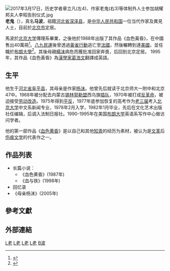 {{Infobox writer
| name        = 马波
| pseudonym   = 老鬼
| birth_date   = {{Birth date and age|1947|8|22}}
|birth_place ={{ROC-1928}}[[河北省|河北省]]
| death_date   = 
| death_place  = 
| occupation  = 非虛構作品作家 
| nationality = {{PRC}}
|alma_mater=[[北京大學|北京大學]]<br>[[布朗大学|布朗大学]]
| period = 1988–現在
|genre=[[文化大革命|文化大革命]]、[[非虛構作品|非虛構作品]]
| subject     = 
| movement    = 
| signature   = 
| website     = 
}}

[[File:2017年3月17日，历史学者章立凡(左4)、作家老鬼(右3)等体制外人士参加胡耀邦夫人李昭告别仪式.jpg|thumb]]
'''老鬼'''（{{bd|1947年|8月22日||catIdx=Ma,马}}），真名'''马波'''，祖籍[[河北省|河北省]][[深泽县|深泽县]]，是[[中华人民共和国|中华人民共和国]]一位当代作家及異見人士，目前於[[北京市|北京市]]定居。

馬波於[[北京大学|北京大学]]傳理系畢業，之後他於1988年出版了其作品《血色黃昏》，在中國售出40萬冊<ref>{{cite news |url=https://www.nytimes.com/1988/11/06/books/stark-truth-vs-false-realism-the-book-that-stunned-beijing.html |title=Stark Truth vs False Realism: the book that stunned Beijing |newspaper=[[紐約時報|the New York Times]] |language=en |accessdate=2019-05-29 |archive-date=2019-08-19 |archive-url=https://web.archive.org/web/20190819010639/https://www.nytimes.com/1988/11/06/books/stark-truth-vs-false-realism-the-book-that-stunned-beijing.html |dead-url=no }}</ref>。[[八九民運|八九民運]]後曾透過[[黃雀行動|黃雀行動]]逃亡至[[法國|法國]]，然後輾轉到達[[美國|美國]]，並任職於[[布朗大學|布朗大學]]<ref>{{Cite web |url=http://www.brown.edu/Departments/Literary_Arts/faculty_bios/biochinese_dissident.htm |title=存档副本 |accessdate=2019-05-29 |archive-date=2013-07-18 |archive-url=https://web.archive.org/web/20130718182559/http://www.brown.edu/Departments/Literary_Arts/faculty_bios/biochinese_dissident.htm |dead-url=no }}</ref>。其後母親[[楊沫|楊沫]]病危而獲批准回家奔喪，后回到北京定居。
1995年，其作品《血色黃昏》為[[漢學家|漢學家]][[葛浩文|葛浩文]]翻譯成英語。

== 生平 ==

他生于[[河北省|河北省]][[阜平县|阜平县]]，其母亲是作家[[杨沫|杨沫]]。他曾先后就读于北京师大一附中和北京47中。1968年被分配去内蒙古[[锡林郭勒盟|锡林郭勒盟]]西乌旗[[插队落户|插队]]，1970年被打成[[反革命|反革命]]，被迫接受[[劳动改造|劳动改造]]。1975年得到[[平反|平反]]，1977年底参加恢复的高考作为[[老三届|老三届]]考入[[北京大学|北京大学]]中文系新闻专业，1978年2月入学，1982年1月毕业，先后在文化艺术出版社任编辑，后调入法制日报社。1990-1995年在美国[[布朗大学|布朗大学]]英语系写作中心做访问学者。

他的第一部作品《[[血色黄昏|血色黄昏]]》是以自己和其他[[知识青年|知青]]的经历为素材，被认为是[[文革|文革]]后[[伤痕文学|伤痕文学]]的代表作之一。

==作品列表==
*长篇小说：
**《血色黄昏》(1987年)
**《血与铁》(1998年)
*回忆录
*《母亲杨沫》(2005年)

==參考文獻==
{{Reflist}}

==外部連結==
[[category:中華人民共和國小說家|L老]]
[[category:北京大学校友|L老]]
[[category:阜平人|L老]]
[[category:深泽人|L老]]
[[category:马姓|B波]]